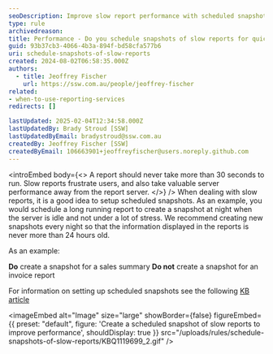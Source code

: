```yaml
---
seoDescription: Improve slow report performance with scheduled snapshots; create nightly backups for fast, fresh data access.
type: rule
archivedreason:
title: Performance - Do you schedule snapshots of slow reports for quicker access?
guid: 93b37cb3-4066-4b3a-894f-bd58cfa577b6
uri: schedule-snapshots-of-slow-reports
created: 2024-08-02T06:58:35.000Z
authors:
  - title: Jeoffrey Fischer
    url: https://ssw.com.au/people/jeoffrey-fischer
related:
- when-to-use-reporting-services
redirects: []

lastUpdated: 2025-02-04T12:34:58.000Z
lastUpdatedBy: Brady Stroud [SSW]
lastUpdatedByEmail: bradystroud@ssw.com.au
createdBy: Jeoffrey Fischer [SSW]
createdByEmail: 106663901+jeoffreyfischer@users.noreply.github.com
---
```


<introEmbed
  body={<>
A report should never take more than 30 seconds to run. Slow reports frustrate users, and also take valuable server performance away from the report server.
  </>}
/>
When dealing with slow reports, it is a good idea to setup scheduled snapshots. As an example,  you would schedule a long running report to create a snapshot at night when the server is idle and not under a lot of stress. We recommend creating new snapshots every night so that the information displayed in the reports is never more than 24 hours old.

As an example:

**Do** create a snapshot for a sales summary
**Do not** create a snapshot for an invoice report

For information on setting up scheduled snapshots see the following [KB article](http://www.ssw.com.au/ssw/KB/KB.aspx?KBID=Q1119699)


<imageEmbed
  alt="Image"
  size="large"
  showBorder={false}
  figureEmbed={{
    preset: "default",
    figure: 'Create a scheduled snapshot of slow reports to improve performance',
    shouldDisplay: true
  }}
  src="/uploads/rules/schedule-snapshots-of-slow-reports/KBQ1119699_2.gif"
/>
